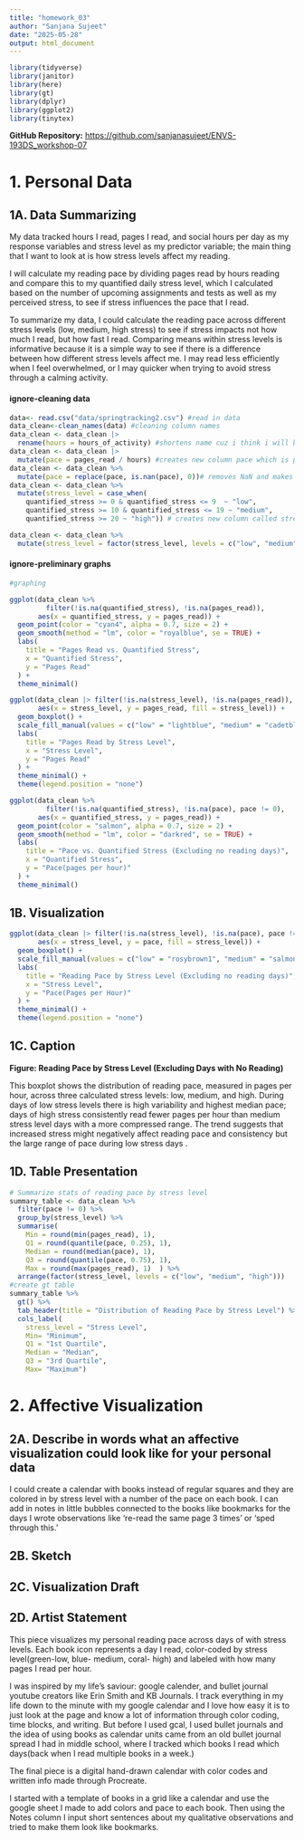 ```yaml
---
title: "homework_03"
author: "Sanjana Sujeet"
date: "2025-05-28"
output: html_document
---
```


```r
library(tidyverse)
library(janitor)
library(here)
library(gt)
library(dplyr)
library(ggplot2)
library(tinytex)
```


**GitHub Repository:** [https://github.com/sanjanasujeet/ENVS-193DS_workshop-07](https://github.com/sanjanasujeet/ENVS-193DS_workshop-07)

# 1. Personal Data
## 1A. Data Summarizing

My data tracked hours I read, pages I read, and social hours per day as my response variables and stress level as my predictor variable; the main thing that I want to look at is how stress levels affect my reading.  

I will calculate my reading pace by dividing pages read by hours reading and compare this to my quantified daily stress level, which I calculated based on the number of upcoming assignments and tests as well as my perceived stress, to see if stress influences the pace that I read.

To summarize my data, I could calculate the reading pace across different stress levels (low, medium, high stress) to see if stress impacts not how much I read, but how fast I read. Comparing means within stress levels is informative because it is a simple way to see if there is a difference between how different stress levels affect me. I may read less efficiently when I feel overwhelmed, or I may quicker when trying to avoid stress through a calming activity.

#### ignore-cleaning data

```r
data<- read.csv("data/springtracking2.csv") #read in data
data_clean<-clean_names(data) #cleaning column names
data_clean <- data_clean |> 
  rename(hours = hours_of_activity) #shortens name cuz i think i will be using it often
data_clean <- data_clean |> 
  mutate(pace = pages_read / hours) #creates new column pace which is pages/min
data_clean <- data_clean %>%
  mutate(pace = replace(pace, is.nan(pace), 0))# removes NaN and makes them 0 instead(this was a calculation issue)
data_clean <- data_clean %>%
  mutate(stress_level = case_when(
    quantified_stress >= 0 & quantified_stress <= 9  ~ "low",
    quantified_stress >= 10 & quantified_stress <= 19 ~ "medium",
    quantified_stress >= 20 ~ "high")) # creates new column called stress_level and takes quantified stress levels and makes 3 levels out of it

data_clean <- data_clean %>%
  mutate(stress_level = factor(stress_level, levels = c("low", "medium", "high"))) # orders the levels

```

#### ignore-preliminary graphs

```r
#graphing

ggplot(data_clean %>% 
         filter(!is.na(quantified_stress), !is.na(pages_read)),
       aes(x = quantified_stress, y = pages_read)) +
  geom_point(color = "cyan4", alpha = 0.7, size = 2) +
  geom_smooth(method = "lm", color = "royalblue", se = TRUE) +
  labs(
    title = "Pages Read vs. Quantified Stress",
    x = "Quantified Stress",
    y = "Pages Read"
  ) +
  theme_minimal()

```

```r
ggplot(data_clean |> filter(!is.na(stress_level), !is.na(pages_read)),
       aes(x = stress_level, y = pages_read, fill = stress_level)) +
  geom_boxplot() +
  scale_fill_manual(values = c("low" = "lightblue", "medium" = "cadetblue", "high" = "cyan4")) +
  labs(
    title = "Pages Read by Stress Level",
    x = "Stress Level",
    y = "Pages Read"
  ) +
  theme_minimal() +
  theme(legend.position = "none")

```

```r
ggplot(data_clean %>% 
         filter(!is.na(quantified_stress), !is.na(pace), pace != 0),
       aes(x = quantified_stress, y = pages_read)) +
  geom_point(color = "salmon", alpha = 0.7, size = 2) +
  geom_smooth(method = "lm", color = "darkred", se = TRUE) +
  labs(
    title = "Pace vs. Quantified Stress (Excluding no reading days)",
    x = "Quantified Stress",
    y = "Pace(pages per hour)"
  ) +
  theme_minimal()

```

## 1B. Visualization

```r
ggplot(data_clean |> filter(!is.na(stress_level), !is.na(pace), pace != 0),
       aes(x = stress_level, y = pace, fill = stress_level)) +
  geom_boxplot() +
  scale_fill_manual(values = c("low" = "rosybrown1", "medium" = "salmon", "high" = "indianred4")) +
  labs(
    title = "Reading Pace by Stress Level (Excluding no reading days)",
    x = "Stress Level",
    y = "Pace(Pages per Hour)"
  ) +
  theme_minimal() +
  theme(legend.position = "none")
```

## 1C. Caption
**Figure: Reading Pace by Stress Level (Excluding Days with No Reading)**

This boxplot shows the distribution of reading pace, measured in pages per hour, across three calculated stress levels: low, medium, and high. During days of low stress levels there is high variability and highest median pace; days of high stress consistently read fewer pages per hour than medium stress level days with a more compressed range. The trend suggests that increased stress might negatively affect reading pace and consistency but the large range of pace during low stress days .

## 1D. Table Presentation
```r
# Summarize stats of reading pace by stress level
summary_table <- data_clean %>%
  filter(pace != 0) %>%
  group_by(stress_level) %>%
  summarise(
    Min = round(min(pages_read), 1),
    Q1 = round(quantile(pace, 0.25), 1),
    Median = round(median(pace), 1),
    Q3 = round(quantile(pace, 0.75), 1),
    Max = round(max(pages_read), 1)  ) %>%
  arrange(factor(stress_level, levels = c("low", "medium", "high")))
#create gt table
summary_table %>%
  gt() %>%
  tab_header(title = "Distribution of Reading Pace by Stress Level") %>%
  cols_label(
    stress_level = "Stress Level",
    Min= "Minimum",
    Q1 = "1st Quartile",
    Median = "Median",
    Q3 = "3rd Quartile",
    Max= "Maximum")

```

# 2. Affective Visualization
## 2A. Describe in words what an affective visualization could look like for your personal data

I could create a calendar with books instead of regular squares and they are colored in by stress level with a number of the pace on each book. I can add in notes in little bubbles connected to the books like bookmarks for the days I wrote observations like 're-read the same page 3 times' or 'sped through this.'

## 2B. Sketch

## 2C. Visualization Draft

## 2D. Artist Statement

This piece visualizes my personal reading pace across days of with stress levels. Each book icon represents a day I read, color-coded by stress level(green-low, blue- medium, coral- high) and labeled with how many pages I read per hour.

I was inspired by my life's saviour: google calender, and bullet journal youtube creators like Erin Smith and KB Journals. I track everything in my life down to the minute with my google calendar and I love how easy it is to just look at the page and know a lot of information through color coding, time blocks, and writing. But before I used gcal, I used bullet journals and the idea of using books as calendar units came from an old bullet journal spread I had in middle school, where I tracked which books I read which days(back when I read multiple books in a week.)

The final piece is a digital hand-drawn calendar with color codes and written info made through Procreate.

I started with a template of books in a grid like a calendar and use the google sheet I made to add colors and pace to each book. Then using the Notes column I input short sentences about my qualitative observations and tried to make them look like bookmarks. 










